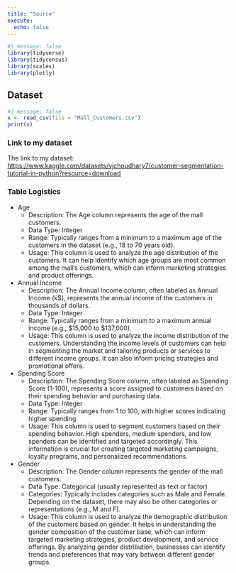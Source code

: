 ```yaml
---
title: "Source"
execute: 
  echo: false
---
```

```r
#| message: false
library(tidyverse)
library(tidycensus)
library(scales)
library(plotly)
```

## Dataset
```r
#| message: false
x <- read_csv(file = "Mall_Customers.csv")
print(x)
```
### Link to my dataset

The link to my dataset:
[https://www.kaggle.com/datasets/vjchoudhary7/customer-segmentation-tutorial-in-python?resource=download](https://www.kaggle.com/datasets/vjchoudhary7/customer-segmentation-tutorial-in-python?resource=download)

### Table Logistics

 * Age
   * Description: The Age column represents the age of the mall customers.
   * Data Type: Integer
   * Range: Typically ranges from a minimum to a maximum age of the customers in the dataset (e.g., 18 to 70 years old).
   * Usage: This column is used to analyze the age distribution of the customers. It can help identify which age groups 
     are most common among the mall's customers, which can inform marketing strategies and product offerings.

 * Annual Income
   * Description: The Annual Income column, often labeled as Annual Income (k$), represents the annual income of the
     customers in thousands of dollars.
   * Data Type: Integer
   * Range: Typically ranges from a minimum to a maximum annual income (e.g., $15,000 to $137,000).
   * Usage: This column is used to analyze the income distribution of the customers. Understanding the income levels of
     customers can help in segmenting the market and tailoring products or services to different income groups. It can       also inform pricing strategies and promotional offers.
 
 * Spending Score
   * Description: The Spending Score column, often labeled as Spending Score (1-100), represents a score assigned to
     customers based on their spending behavior and purchasing data.
   * Data Type: Integer
   * Range: Typically ranges from 1 to 100, with higher scores indicating higher spending.
   * Usage: This column is used to segment customers based on their spending behavior. High spenders, medium spenders,       and low spenders can be identified and targeted accordingly. This information is crucial for creating targeted
     marketing campaigns, loyalty programs, and personalized recommendations.
 
 * Gender
   * Description: The Gender column represents the gender of the mall customers.
   * Data Type: Categorical (usually represented as text or factor)
   * Categories: Typically includes categories such as Male and Female. Depending on the dataset, there may also be
      other
    categories or representations (e.g., M and F).
   * Usage: This column is used to analyze the demographic distribution of the customers based on gender. It helps in
     understanding the gender composition of the customer base, which can inform targeted marketing strategies, product
     development, and service offerings. By analyzing gender distribution, businesses can identify trends and                preferences
     that may vary between different gender groups.
